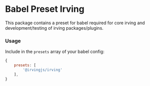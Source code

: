 <Meta title="Packages|Babel Preset Irving" />

# Babel Preset Irving
This package contains a preset for babel required for core irving and development/testing of irving packages/plugins.

### Usage
Include in the `presets` array of your babel config:

```javascript
{
    presets: [
        '@irvingjs/irving'
    ],
}
```
